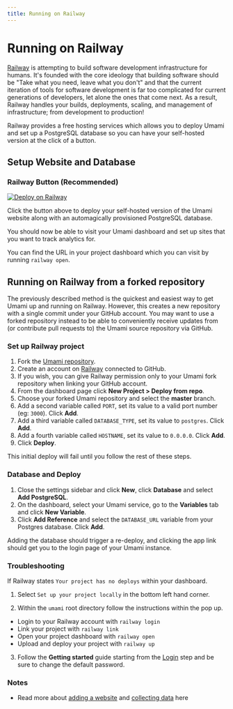 ```yaml
---
title: Running on Railway
---
```


# Running on Railway

[Railway](https://railway.app/) is attempting to build software development infrastructure for humans. It's founded with the core ideology that building software should be "Take what you need, leave what you don't" and that the current iteration of tools for software development is far too complicated for current generations of developers, let alone the ones that come next. As a result, Railway handles your builds, deployments, scaling, and management of infrastructure; from development to production!

Railway provides a free hosting services which allows you to deploy Umami and set up a PostgreSQL database so you can have your self-hosted version at the click of a button.

## Setup Website and Database

### Railway Button (Recommended)

[![Deploy on Railway](https://railway.app/button.svg)](https://railway.app/new/template/umami-analytics)

Click the button above to deploy your self-hosted version of the Umami website along with an automagically provisioned PostgreSQL database.

You should now be able to visit your Umami dashboard and set up sites that you want to track analytics for.

You can find the URL in your project dashboard which you can visit by running `railway open`.

## Running on Railway from a forked repository

The previously described method is the quickest and easiest way to get Umami up and running on Railway. However, this creates a new repository with a single commit under your GitHub account. You may want to use a forked repository instead to be able to conveniently receive updates from (or contribute pull requests to) the Umami source repository via GitHub.

### Set up Railway project

1. Fork the [Umami repository](https://github.com/umami-software/umami).
1. Create an account on [Railway](https://railway.app/) connected to GitHub.
1. If you wish, you can give Railway permission only to your Umami fork repository when linking your GitHub account.
1. From the dashboard page click **New Project > Deploy from repo**.
1. Choose your forked Umami repository and select the **master** branch.
1. Add a second variable called `PORT`, set its value to a valid port number (eg: `3000`). Click **Add**.
1. Add a third variable called `DATABASE_TYPE`, set its value to `postgres`. Click **Add**.
1. Add a fourth variable called `HOSTNAME`, set its value to `0.0.0.0`. Click **Add**.
1. Click **Deploy**.

This initial deploy will fail until you follow the rest of these steps.

### Database and Deploy

1. Close the settings sidebar and click **New**, click **Database** and select **Add PostgreSQL**.
1. On the dashboard, select your Umami service, go to the **Variables** tab and click **New Variable**.
1. Click **Add Reference** and select the `DATABASE_URL` variable from your Postgres database. Click **Add**.

Adding the database should trigger a re-deploy, and clicking the app link should get you to the login page of your Umami instance.

### Troubleshooting

If Railway states `Your project has no deploys` within your dashboard.

1. Select `Set up your project locally` in the bottom left hand corner.

2. Within the `umami` root directory follow the instructions within the pop up.

- Login to your Railway account with `railway login`
- Link your project with `railway link`
- Open your project dashboard with `railway open`
- Upload and deploy your project with `railway up`

3. Follow the **Getting started** guide starting from the [Login](/docs/login) step and be sure to change the default password.

### Notes

- Read more about [adding a website](https://umami.is/docs/add-a-website) and [collecting data](https://umami.is/docs/collect-data) here
